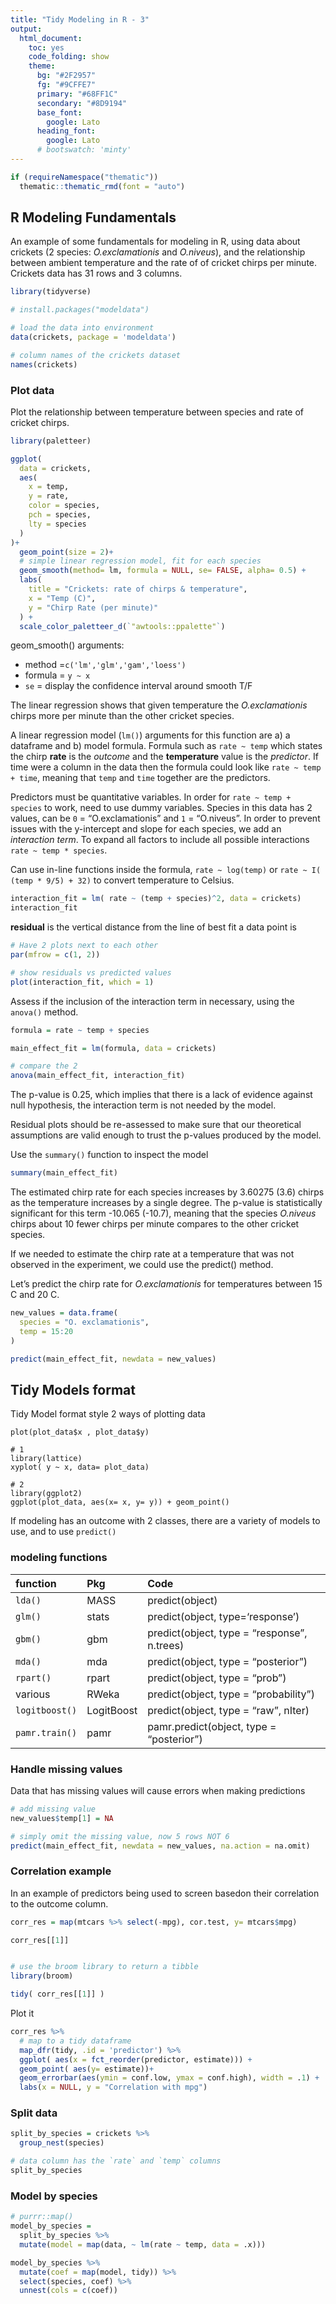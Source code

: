 ```yaml
---
title: "Tidy Modeling in R - 3"
output: 
  html_document:
    toc: yes
    code_folding: show
    theme:
      bg: "#2F2957"
      fg: "#9CFFE7"
      primary: "#68FF1C"
      secondary: "#8D9194"
      base_font:
        google: Lato
      heading_font:
        google: Lato
      # bootswatch: 'minty'
---
```


```r
if (requireNamespace("thematic")) 
  thematic::thematic_rmd(font = "auto")
```


      
## R Modeling Fundamentals

An example of some fundamentals for modeling in R, using data about crickets (2 species: *O.exclamationis* and *O.niveus*), and the relationship between ambient temperature and the rate of of cricket chirps per minute. Crickets data has 31 rows and 3 columns.

```r
library(tidyverse)

# install.packages("modeldata")

# load the data into environment
data(crickets, package = 'modeldata')

# column names of the crickets dataset
names(crickets)

```

### Plot data

Plot the relationship between temperature between species and rate of cricket chirps.

```r
library(paletteer)

ggplot(
  data = crickets,
  aes(
    x = temp,
    y = rate,
    color = species,
    pch = species,
    lty = species
  )
)+
  geom_point(size = 2)+
  # simple linear regression model, fit for each species
  geom_smooth(method= lm, formula = NULL, se= FALSE, alpha= 0.5) +
  labs(
    title = "Crickets: rate of chirps & temperature",
    x = "Temp (C)", 
    y = "Chirp Rate (per minute)"
  ) +
  scale_color_paletteer_d(`"awtools::ppalette"`)
```

geom_smooth() arguments:

  - method =`c('lm','glm','gam','loess')`
  - formula = `y ~ x`
  - `se` = display the confidence interval around smooth T/F


The linear regression shows that given temperature the *O.exclamationis* chirps more per minute than the other cricket species. 

A linear regression model (`lm()`) arguments for this function are a) a dataframe and b) model formula.
Formula such as `rate ~ temp` which states the chirp **rate** is the *outcome* and the **temperature** value is the *predictor*. If time were a column in the data then the formula could look like `rate ~ temp + time`, meaning that `temp` and `time` together are the predictors. 


Predictors must be quantitative variables. In order for `rate ~ temp + species` to work, need to use dummy variables. Species in this data has 2 values, can be `0` = "O.exclamationis" and `1` = "O.niveus". In order to prevent issues with the y-intercept and slope for each species, we add an *interaction term*.
To expand all factors to include all possible interactions `rate ~ temp * species`.


Can use in-line functions inside the formula, `rate ~ log(temp)` or `rate ~ I( (temp * 9/5) + 32)` to convert temperature to Celsius. 

```r
interaction_fit = lm( rate ~ (temp + species)^2, data = crickets)
interaction_fit
```

**residual** is the vertical distance from the line of best fit a data point is

```r
# Have 2 plots next to each other 
par(mfrow = c(1, 2))

# show residuals vs predicted values
plot(interaction_fit, which = 1)
```

Assess if the inclusion of the interaction term in necessary, using the `anova()` method.

```r
formula = rate ~ temp + species

main_effect_fit = lm(formula, data = crickets)

# compare the 2
anova(main_effect_fit, interaction_fit)

```
The p-value is 0.25, which implies that there is a lack of evidence against null hypothesis, the interaction term is not needed by the model. 

Residual plots should be re-assessed to make sure that our theoretical assumptions are valid enough to trust the p-values produced by the model.

Use the `summary()` function to inspect the model

```r
summary(main_effect_fit)
```

The estimated chirp rate for each species increases by 3.60275 (3.6) chirps as the temperature increases by a single degree. The p-value is statistically significant for this term -10.065 (-10.7), meaning that the species *O.niveus* chirps about 10 fewer chirps per minute compares to the other cricket species. 

If we needed to estimate the chirp rate at a temperature that was not observed in the experiment, we could use the predict() method. 

Let's predict the chirp rate for *O.exclamationis* for temperatures between 15 C and 20 C.

```r
new_values = data.frame(
  species = "O. exclamationis",
  temp = 15:20
)

predict(main_effect_fit, newdata = new_values)

```

## Tidy Models format

Tidy Model format style 2 ways of plotting data
```{}
plot(plot_data$x , plot_data$y)

# 1
library(lattice)
xyplot( y ~ x, data= plot_data)

# 2
library(ggplot2)
ggplot(plot_data, aes(x= x, y= y)) + geom_point()
```

If modeling has an outcome with 2 classes, there are a variety of models to use, and to use `predict()`

### modeling functions

| function       | Pkg        | Code                                        |
| :------------- | :--------- | :------------------------------------------ |
| `lda()`        | MASS       | predict(object)                             |
| `glm()`        | stats      | predict(object, type='response')            |
| `gbm()`        | gbm        | predict(object, type = “response”, n.trees) |
| `mda()`        | mda        | predict(object, type = “posterior”)         |
| `rpart()`      | rpart      | predict(object, type = “prob”)              |
| various        | RWeka      | predict(object, type = “probability”)       |
| `logitboost()` | LogitBoost | predict(object, type = “raw”, nIter)        |
| `pamr.train()` | pamr       | pamr.predict(object, type = “posterior”)    |



### Handle missing values

Data that has missing values will cause errors when making predictions
```r
# add missing value
new_values$temp[1] = NA

# simply omit the missing value, now 5 rows NOT 6
predict(main_effect_fit, newdata = new_values, na.action = na.omit)
```

### Correlation example

In an example of predictors being used to screen basedon their correlation to the outcome column. 

```r
corr_res = map(mtcars %>% select(-mpg), cor.test, y= mtcars$mpg)

corr_res[[1]]


# use the broom library to return a tibble
library(broom)

tidy( corr_res[[1]] )
```


Plot it
```r
corr_res %>% 
  # map to a tidy dataframe
  map_dfr(tidy, .id = 'predictor') %>% 
  ggplot( aes(x = fct_reorder(predictor, estimate))) +
  geom_point( aes(y= estimate))+
  geom_errorbar(aes(ymin = conf.low, ymax = conf.high), width = .1) +
  labs(x = NULL, y = "Correlation with mpg")
```



### Split data

```r
split_by_species = crickets %>% 
  group_nest(species)

# data column has the `rate` and `temp` columns
split_by_species

```

### Model by species

```r
# purrr::map()
model_by_species = 
  split_by_species %>% 
  mutate(model = map(data, ~ lm(rate ~ temp, data = .x)))

model_by_species %>% 
  mutate(coef = map(model, tidy)) %>% 
  select(species, coef) %>% 
  unnest(cols = c(coef))
```













